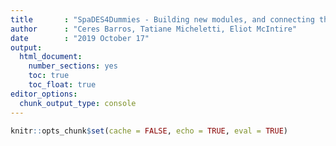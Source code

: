 ```yaml
---
title       : "SpaDES4Dummies - Building new modules, and connecting them"
author      : "Ceres Barros, Tatiane Micheletti, Eliot McIntire"
date        : "2019 October 17"
output: 
  html_document: 
    number_sections: yes
    toc: true
    toc_float: true
editor_options: 
  chunk_output_type: console
---
```


```r
knitr::opts_chunk$set(cache = FALSE, echo = TRUE, eval = TRUE)
```

<!--
  this is a dummy file that will be replaced with a link to the SpaDES4Dummies vignette when site rebuilt
  see `replacementList` defined in `asis.R`
-->
